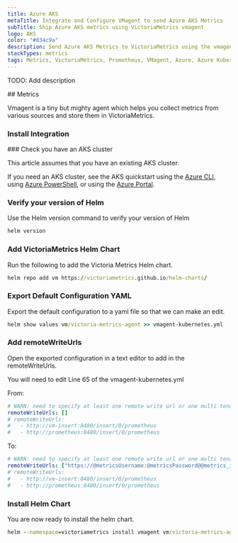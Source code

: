 ```yaml
---
title: Azure AKS
metaTitle: Integrate and Configure VMagent to send Azure AKS Metrics
subTitle: Ship Azure AKS metrics using VictoriaMetrics vmagent
logo: AKS
color: "#834c9a"
description: Send Azure AKS Metrics to VictoriaMetrics using the vmagent instructions below and begin analysing your data
stackTypes: metrics
tags: Metrics, VictoriaMetrics, Prometheus, VMagent, Azure, Azure Kubernetes, AKS, Cloud Metrics, Azure Aks Metrics
---
```


TODO: Add description

<Steps>
  ## Metrics

  Vmagent is a tiny but mighty agent which helps you collect metrics from various sources and store them in VictoriaMetrics.
  
  ### Install Integration
  <InstallIntegration/>
  ### Check you have an AKS cluster

  This article assumes that you have an existing AKS cluster. 

  If you need an AKS cluster, see the AKS quickstart using 
  the [Azure CLI](https://docs.microsoft.com/en-us/azure/aks/learn/quick-kubernetes-deploy-cli), 
  using [Azure PowerShell](https://docs.microsoft.com/en-us/azure/aks/learn/quick-kubernetes-deploy-powershell), 
  or using the [Azure Portal](https://docs.microsoft.com/en-us/azure/aks/learn/quick-kubernetes-deploy-portal).

  ### Verify your version of Helm

  Use the Helm version command to verify your version of Helm

  ```cmd copy
  helm version
  ```

  ### Add VictoriaMetrics Helm Chart

  Run the following to add the Victoria Metrics Helm chart.

  ```cmd copy
  helm repo add vm https://victoriametrics.github.io/helm-charts/
  ```

  ### Export Default Configuration YAML

  Export the default configuration to a yaml file so that we can make an edit.

  ```cmd copy
  helm show values vm/victoria-metrics-agent >> vmagent-kubernetes.yml
  ```

  ### Add remoteWriteUrls

  Open the exported configuration in a text editor to add in the remoteWriteUrls.

  You will need to edit Line 65 of the vmagent-kubernetes.yml 

  From:

  ```yml copy
  # WARN: need to specify at least one remote write url or one multi tenant url
  remoteWriteUrls: []
  # remoteWriteUrls:
  #   - http://vm-insert:8480/insert/0/prometheus
  #   - http://prometheus:8480/insert/0/prometheus
  ```

  To:

  ```yml copy showLineNumbers /@metricsUsername/ /@metricsPassword/ /@metrics_id/ /@vmAgentPort/
  # WARN: need to specify at least one remote write url or one multi tenant url
  remoteWriteUrls: ["https://@metricsUsername:@metricsPassword@@metrics_id-vm.logit.io:@vmAgentPort/api/v1/write"]
  # remoteWriteUrls:
  #   - http://vm-insert:8480/insert/0/prometheus
  #   - http://prometheus:8480/insert/0/prometheus
  ```

  ### Install Helm Chart

  You are now ready to install the helm chart.

  ```cmd copy
  helm --namespace=victoriametrics install vmagent vm/victoria-metrics-agent --create-namespace -f vmagent-kubernetes.yml
  ```

</Steps>